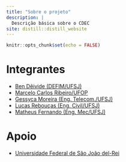 ```yaml
---
title: "Sobre o projeto"
description: |
  Descrição básica sobre o CDEC
site: distill::distill_website
---
```


```r
knitr::opts_chunk$set(echo = FALSE)
```

# Integrantes

- [Ben Dêivide (DEFIM/UFSJ)](http://bendeivide.github.io)
- [Marcelo Carlos Ribeiro/UFOP](http://lattes.cnpq.br/7535255933317217)
- [Gessyca Moreira (Eng. Telecom./UFSJ)]()
- [Lucas Rebouças (Eng. Civil/UFSJ)](https://www.linkedin.com/in/lucasreboucas)
- [Matheus Fernando (Eng. Mec/UFSJ)](https://www.linkedin.com/in/matheus-fernando-santos-219555b0)

# Apoio

- [Universidade Federal de São João del-Rei](http://ufsj.edu.br/)
